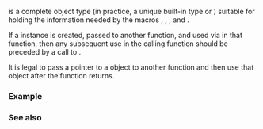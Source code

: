 {{cpp/title|va_list}}
{{cpp/utility/variadic/navbar}}
{{ddcl|header=cstdarg|typedef /* unspecified */ va_list;}}

{{tt|va_list}} is a complete object type (in practice, a unique built-in type or {{c/core|char*}}) suitable for holding the information needed by the macros {{lc|va_start}}, {{lc|va_copy}}, {{lc|va_arg}}, and {{lc|va_end}}.

If a {{tt|va_list}} instance is created, passed to another function, and used via {{lc|va_arg}} in that function, then any subsequent use in the calling function should be preceded by a call to {{lc|va_end}}.

It is legal to pass a pointer to a {{tt|va_list}} object to another function and then use that object after the function returns.

===Example===
{{example}}

===See also===
{{dsc begin}}
{{dsc inc|cpp/utility/variadic/dsc va_start}}
{{dsc inc|cpp/utility/variadic/dsc va_copy}}
{{dsc inc|cpp/utility/variadic/dsc va_arg}}
{{dsc inc|cpp/utility/variadic/dsc va_end}}
{{dsc see c|c/variadic/va_list|va_list}}
{{dsc end}}

{{langlinks|de|es|fr|it|ja|pt|ru|zh}}
